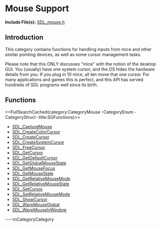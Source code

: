 
= Mouse Support =

'''Include File(s):'''  [http://hg.libsdl.org/SDL/file/default/include/SDL_mouse.h SDL_mouse.h]

<!-- <span color="green">Alternate Include File:  [http://hg.libsdl.org/SDL/file/default/include/SDL_input.h SDL_input.h]</span> -->


== Introduction ==

This category contains functions for handling inputs from mice and other similar pointing devices, as well as some cursor management tasks.

Please note that this ONLY discusses "mice" with the notion of the desktop GUI. You (usually) have one system cursor, and the OS hides the hardware details from you. If you plug in 10 mice, all ten move that one cursor. For many applications and games this is perfect, and this API has served hundreds of SDL programs well since its birth.

<!-- #It's not the whole picture, though. If you want more lowlevel control, SDL offers a different API that gives you visibility into each input device, multi-touch interfaces, etc.  -->

<!-- #The other API is in [http://hg.libsdl.org/SDL/file/100f7ab48946/include/SDL_input.h SDL_input.h].  See [[CategoryInput|Input Device Support]] for more.   -->

<!-- #Those two APIs are incompatible, and you usually should not use both at the same time. But for legacy purposes, this API refers to a "mouse" when it actually means the system pointer and not a physical mouse. -->


<!-- #Remove this line and the ## below to use this markup if it becomes relevant to this category -->
<!-- #== Enumerations == -->
<!-- #<<FullSearchCached(category:CategoryEnum CategoryMouse -title:SGEnumerations)>> -->

<!-- #== Structures == -->
<!-- #<<FullSearchCached(category:CategoryStruct CategoryMouse -title:SGStructures)>> -->

== Functions ==
<<FullSearchCached(category:CategoryMouse -CategoryEnum -CategoryStruct -title:SGFunctions)>>

<!-- BEGIN CATEGORY LIST -->
* [[SDL_CaptureMouse]]
* [[SDL_CreateColorCursor]]
* [[SDL_CreateCursor]]
* [[SDL_CreateSystemCursor]]
* [[SDL_FreeCursor]]
* [[SDL_GetCursor]]
* [[SDL_GetDefaultCursor]]
* [[SDL_GetGlobalMouseState]]
* [[SDL_GetMouseFocus]]
* [[SDL_GetMouseState]]
* [[SDL_GetRelativeMouseMode]]
* [[SDL_GetRelativeMouseState]]
* [[SDL_SetCursor]]
* [[SDL_SetRelativeMouseMode]]
* [[SDL_ShowCursor]]
* [[SDL_WarpMouseGlobal]]
* [[SDL_WarpMouseInWindow]]
<!-- END CATEGORY LIST -->
----\nCategoryCategory
